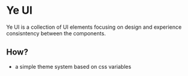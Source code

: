 
<Meta title="ye-design/Intro" />

<style>{`
  .content {
    margin-bottom: 2rem;
  }
`}</style>

# Ye UI

<div class="content">
  Ye UI is a collection of UI elements focusing on design and experience
  consisntency between the components.
</div>

## How?

- a simple theme system based on css variables
